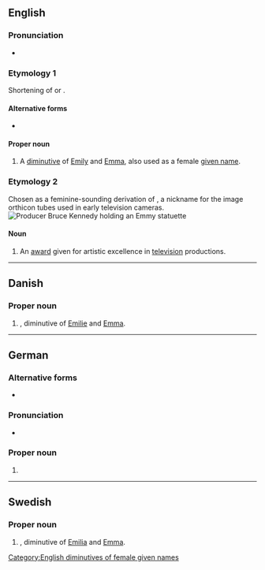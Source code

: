 {{also|emmy}}
==English==

===Pronunciation===
* {{rhymes|en|ɛmi|s=2}}

===Etymology 1===
Shortening of {{m|en|Emily}} or {{m|en|Emma}}.

====Alternative forms====
* {{l|en|Emmie}}

====Proper noun====
{{en-proper noun|Emmys}}

# A [[diminutive]] of [[Emily]] and [[Emma]], also used as a female [[given name]].

===Etymology 2===
{{wikipedia|Emmy Award}}
Chosen as a feminine-sounding derivation of {{m|en|immy}}, a nickname for the image orthicon tubes used in early television cameras.
[[Image:Bruce Kennedy.jpg|thumb|Producer Bruce Kennedy holding an Emmy statuette]]

====Noun====
{{en-noun|s}}<!--plural is Emmys NOT Emmies-->

# An [[award]] given for artistic excellence in [[television]] productions.

[[Category:English diminutives of female given names]]

----

==Danish==

===Proper noun===
{{head|da|proper noun}}

# {{given name|da|female}}, diminutive of [[Emilie]] and [[Emma]].

----

==German==

===Alternative forms===
* {{alter|de|Emmi}}

===Pronunciation===
* {{audio|de|De-Emmy.ogg|Audio}}

===Proper noun===
{{de-proper noun|f|old=1}}

# {{given name|de|female|dim=Emilie|dim2=Emma}}

----

==Swedish==

===Proper noun===
{{sv-proper noun|c}}

# {{given name|sv|female}}, diminutive of [[Emilia]] and [[Emma]].